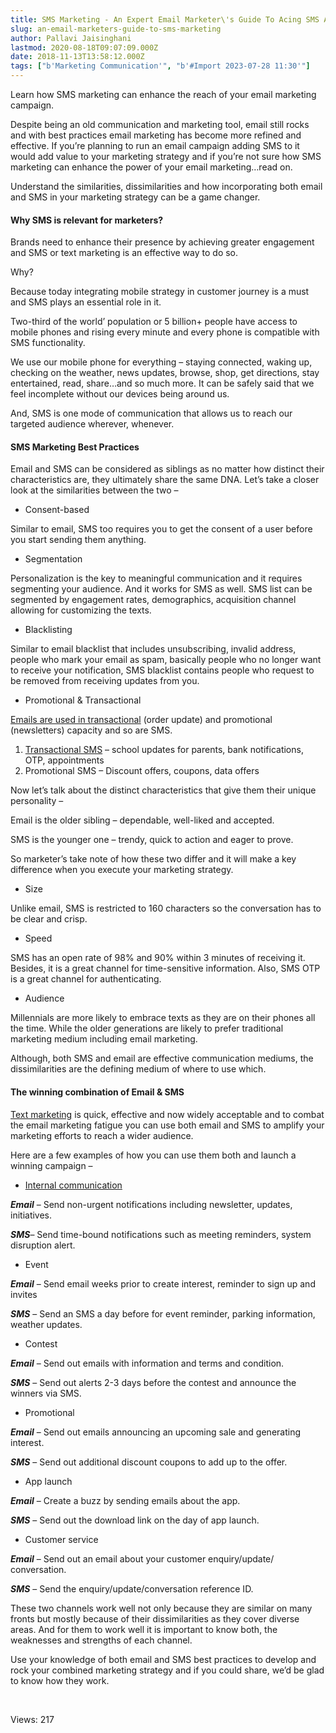 ```yaml
---
title: SMS Marketing - An Expert Email Marketer\'s Guide To Acing SMS As-A-Channel
slug: an-email-marketers-guide-to-sms-marketing
author: Pallavi Jaisinghani
lastmod: 2020-08-18T09:07:09.000Z
date: 2018-11-13T13:58:12.000Z
tags: ["b'Marketing Communication'", "b'#Import 2023-07-28 11:30'"]
---
```


Learn how SMS marketing can enhance the reach of your email marketing campaign.


Despite being an old communication and marketing tool, email still rocks and with best practices email marketing has become more refined and effective. If you’re planning to run an email campaign adding SMS to it would add value to your marketing strategy and if you’re not sure how SMS marketing can enhance the power of your email marketing…read on.


Understand the similarities, dissimilarities and how incorporating both email and SMS in your marketing strategy can be a game changer.


#### **Why SMS is relevant for marketers?**


Brands need to enhance their presence by achieving greater engagement and SMS or text marketing is an effective way to do so.


Why?


Because today integrating mobile strategy in customer journey is a must and SMS plays an essential role in it.


Two-third of the world’ population or 5 billion+ people have access to mobile phones and rising every minute and every phone is compatible with SMS functionality.


We use our mobile phone for everything – staying connected, waking up, checking on the weather, news updates, browse, shop, get directions, stay entertained, read, share…and so much more. It can be safely said that we feel incomplete without our devices being around us.


And, SMS is one mode of communication that allows us to reach our targeted audience wherever, whenever.


#### **SMS Marketing Best Practices**


Email and SMS can be considered as siblings as no matter how distinct their characteristics are, they ultimately share the same DNA. Let’s take a closer look at the similarities between the two –


* Consent-based


Similar to email, SMS too requires you to get the consent of a user before you start sending them anything.


* Segmentation


Personalization is the key to meaningful communication and it requires segmenting your audience. And it works for SMS as well. SMS list can be segmented by engagement rates, demographics, acquisition channel allowing for customizing the texts.


* Blacklisting


Similar to email blacklist that includes unsubscribing, invalid address, people who mark your email as spam, basically people who no longer want to receive your notification, SMS blacklist contains people who request to be removed from receiving updates from you.


* Promotional & Transactional


[Emails are used in transactional](https://msg91.com/transactional-email/?utm_source=blog&utm_int=organic&utm_campaign=emailmarketing) (order update) and promotional (newsletters) capacity and so are SMS.


1. [Transactional SMS](https://msg91.com/transactional-sms/?utm_source=blog&utm_medium=int&utm_campaign=emailmarketing) – school updates for parents, bank notifications, OTP, appointments
2. Promotional SMS – Discount offers, coupons, data offers


Now let’s talk about the distinct characteristics that give them their unique personality –


Email is the older sibling – dependable, well-liked and accepted.


SMS is the younger one – trendy, quick to action and eager to prove.


So marketer’s take note of how these two differ and it will make a key difference when you execute your marketing strategy.


* Size


Unlike email, SMS is restricted to 160 characters so the conversation has to be clear and crisp.


* Speed


SMS has an open rate of 98% and 90% within 3 minutes of receiving it. Besides, it is a great channel for time-sensitive information. Also, SMS OTP is a great channel for authenticating.


* Audience


Millennials are more likely to embrace texts as they are on their phones all the time. While the older generations are likely to prefer traditional marketing medium including email marketing.


Although, both SMS and email are effective communication mediums, the dissimilarities are the defining medium of where to use which.


#### **The winning combination of Email & SMS**


[Text marketing](https://msg91.com/sms-campaign/?utm_source=blog&utm_medium=int&utm_campaign=emailmarketing) is quick, effective and now widely acceptable and to combat the email marketing fatigue you can use both email and SMS to amplify your marketing efforts to reach a wider audience.


Here are a few examples of how you can use them both and launch a winning campaign –


* [Internal communication](https://msg91.com/internal-communication/?utm_source=blog&utm_medium=int&utm_campaign=emailmarketing)


***Email*** – Send non-urgent notifications including newsletter, updates, initiatives.


***SMS***– Send time-bound notifications such as meeting reminders, system disruption alert.


* Event


***Email*** – Send email weeks prior to create interest, reminder to sign up and invites


***SMS*** – Send an SMS a day before for event reminder, parking information, weather updates.


* Contest


***Email*** – Send out emails with information and terms and condition.


***SMS*** – Send out alerts 2-3 days before the contest and announce the winners via SMS.


* Promotional


***Email*** – Send out emails announcing an upcoming sale and generating interest.


***SMS*** – Send out additional discount coupons to add up to the offer.


* App launch


***Email*** – Create a buzz by sending emails about the app.


***SMS*** – Send out the download link on the day of app launch.


* Customer service


***Email*** – Send out an email about your customer enquiry/update/ conversation.


***SMS*** – Send the enquiry/update/conversation reference ID.


These two channels work well not only because they are similar on many fronts but mostly because of their dissimilarities as they cover diverse areas. And for them to work well it is important to know both, the weaknesses and strengths of each channel. 


Use your knowledge of both email and SMS best practices to develop and rock your combined marketing strategy and if you could share, we’d be glad to know how they work.


 


 Views: 217


